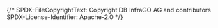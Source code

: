 {/*
    SPDX-FileCopyrightText: Copyright DB InfraGO AG and contributors
    SPDX-License-Identifier: Apache-2.0
*/}


<Meta of={ActiveSessions} />

<Title />

The Active Session component shows users information about their current
sessions, including the session type, such as read-only or persistent,
creation type, tool, and connection method, and displays the current session state.

When loading sessions, it looks like this:
<Story of={ActiveSessions.LoadingStory}/>

If there are no active sessions, it looks like this:
<Story of={ActiveSessions.NoActiveStories}/>

If the session starts successfully, it look like this:
<Story of={ActiveSessions.SessionSuccessStateStory}/>

During session creation, when no error has occurred, it looks like this:
<Story of={ActiveSessions.SessionWarningStateStory}/>

If there is an error during creation, it looks like this:
<Story of={ActiveSessions.SessionErrorStateStory}/>

Even though we cover a variety of possible states, the session may end
in an unknown state that looks like this:
<Story of={ActiveSessions.SessionUnknownStateStory}/>

The only difference between a persistent session and a read-only session is the title.
Since we only covered persistent sessions above, this is a read-only session:
<Story of={ActiveSessions.ReadonlySessionSuccessStateStory}/>
